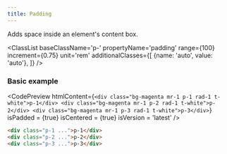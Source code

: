 ```yaml
---
title: Padding
---
```



Adds space inside an element's content box.

<ClassList 
  baseClassName='p-' 
  propertyName='padding' 
  range={100} 
  increment={0.75} 
  unit='rem' 
  additionalClasses={[
    {name: 'auto', value: 'auto'},
  ]} 
/>

### Basic example

<CodePreview
  htmlContent={`
    <div class="bg-magenta mr-1 p-1 rad-1 t-white">p-1</div>
    <div class="bg-magenta mr-1 p-2 rad-1 t-white">p-2</div>
    <div class="bg-magenta mr-1 p-3 rad-1 t-white">p-3</div>
  `}
  isPadded = {true}
  isCentered = {true}
  isVersion = 'latest'
/>

```html
<div class="p-1 ...">p-1</div>
<div class="p-2 ...">p-2</div>
<div class="p-3 ...">p-3</div>
```